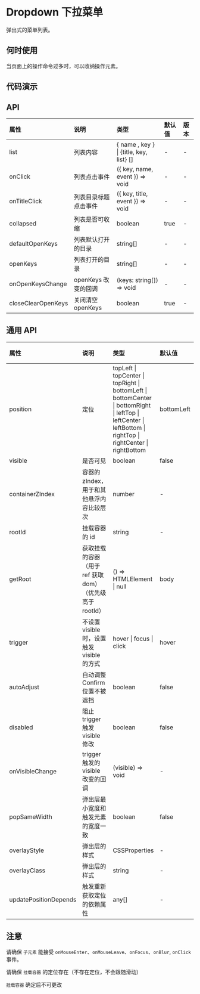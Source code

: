 

# Dropdown 下拉菜单

弹出式的菜单列表。

## 何时使用

当页面上的操作命令过多时，可以收纳操作元素。

## 代码演示

<CodeWrapper>
    <CodeBox title="基本" desc={descNormal} code={codeNormal}>
        <DemoNormal />
    </CodeBox>
</CodeWrapper>

## API

<div className="api">

| 属性               | 说明                 | 类型                                    | 默认值 | 版本 |
| :----------------- | :------------------- | :-------------------------------------- | :----- | :--- |
| list               | 列表内容             | { name , key } \| {title, key, list} [] | -      | -    |
| onClick            | 列表点击事件         | ({ key, name, event }) => void          | -      | -    |
| onTitleClick       | 列表目录标题点击事件 | ({ key, title, event }) => void         | -      | -    |
| collapsed          | 列表是否可收缩       | boolean                                 | true   | -    |
| defaultOpenKeys    | 列表默认打开的目录   | string[]                                | -      | -    |
| openKeys           | 列表打开的目录       | string[]                                | -      | -    |
| onOpenKeysChange   | openKeys 改变的回调  | (keys: string[]) => void                | -      | -    |
| closeClearOpenKeys | 关闭清空 openKeys    | boolean                                 | true   | -    |

</div>

## 通用 API

<div className="api">

| 属性                  | 说明                                                     | 类型                                                                                                                                                           | 默认值     | 版本 |
| :-------------------- | :------------------------------------------------------- | :------------------------------------------------------------------------------------------------------------------------------------------------------------- | :--------- | :--- |
| position              | 定位                                                     | topLeft \| topCenter \| topRight \| bottomLeft \| bottomCenter \| bottomRight \| leftTop \| leftCenter \| leftBottom \| rightTop \| rightCenter \| rightBottom | bottomLeft | -    |
| visible               | 是否可见                                                 | boolean                                                                                                                                                        | false      | -    |
| containerZIndex       | 容器的 zIndex， 用于和其他悬浮内容比较层次               | number                                                                                                                                                         | -          | -    |
| rootId                | 挂载容器的 id                                            | string                                                                                                                                                         | -          | -    |
| getRoot               | 获取挂载的容器（用于 ref 获取 dom）（优先级高于 rootId） | () => HTMLElement \| null                                                                                                                                      | body       | -    |
| trigger               | 不设置 visible 时，设置触发 visible 的方式               | hover \| focus \| click                                                                                                                                        | hover      | -    |
| autoAdjust            | 自动调整 Confirm 位置不被遮挡                            | boolean                                                                                                                                                        | false      | -    |
| disabled              | 阻止 trigger 触发 visible 修改                           | boolean                                                                                                                                                        | false      | -    |
| onVisibleChange       | trigger 触发的 visible 改变的回调                        | (visible) => void                                                                                                                                              | -          | -    |
| popSameWidth          | 弹出层最小宽度和触发元素的宽度一致                       | boolean                                                                                                                                                        | false      | -    |
| overlayStyle          | 弹出层的样式                                             | CSSProperties                                                                                                                                                  | -          | -    |
| overlayClass          | 弹出层的样式                                             | string                                                                                                                                                         | -          | -    |
| updatePositionDepends | 触发重新获取定位的依赖属性                               | any[]                                                                                                                                                          | -          | -    |

</div>

## 注意

请确保 `子元素` 能接受 `onMouseEnter`、`onMouseLeave`、`onFocus`、`onBlur`, `onClick` 事件。

请确保 `挂载容器` 的定位存在（不存在定位，不会跟随滑动）

`挂载容器` 确定后不可更改
